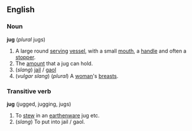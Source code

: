 ==English==
===Noun===
'''jug''' (''plural'' jugs)
#A large round [[serve|serving]] [[vessel]], with a small [[mouth]], a [[handle]] and often a [[stopper]].
#The [[amount]] that a jug can hold.
#(''slang'') [[jail]] / [[gaol]]
#(''vulgar slang'') (''plural'') A [[woman]]'s [[breast]]s.
===Transitive verb===
'''jug''' (jugged, jugging, jugs)
#To [[stew]] in an [[earthenware]] jug etc.
#(''slang'') To put into jail / gaol.
